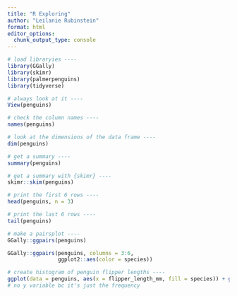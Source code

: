 ```yaml
---
title: "R Exploring"
author: "Leilanie Rubinstein"
format: html
editor_options: 
  chunk_output_type: console
---
```


```r
# load libraryies ----
library(GGally)
library(skimr)
library(palmerpenguins)
library(tidyverse)

# always look at it ----
View(penguins)

# check the column names ----
names(penguins)

# look at the dimensions of the data frame ----
dim(penguins)

# get a summary ---- 
summary(penguins)

# get a summary with {skimr} ----
skimr::skim(penguins)

# print the first 6 rows ----
head(penguins, n = 3)

# print the last 6 rows ----
tail(penguins)
```


```r
# make a pairsplot ----
GGally::ggpairs(penguins)

GGally::ggpairs(penguins, columns = 3:6,
                ggplot2::aes(color = species))

# create histogram of penguin flipper lengths ----
ggplot(data = penguins, aes(x = flipper_length_mm, fill = species)) + geom_histogriam()
# no y variable bc it's just the frequency

```





